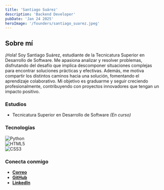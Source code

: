 ```yaml
---
title: 'Santiago Suárez'
description: 'Backend Developer'
pubDate: 'Jan 24 2025'
heroImage: '/founders/santiago_suarez.jpeg'
---
```

## Sobre mí

¡Hola! Soy Santiago Suárez, estudiante de la Tecnicatura Superior en Desarrollo de Software. Me apasiona analizar y resolver problemas, disfrutando del desafío que implica descomponer situaciones complejas para encontrar soluciones prácticas y efectivas. Además, me motiva compartir los distintos caminos hacia una solución, fomentando el aprendizaje colaborativo. Mi objetivo es graduarme y seguir creciendo profesionalmente, contribuyendo con proyectos innovadores que tengan un impacto positivo.

### Estudios

- Tecnicatura Superior en Desarrollo de Software *(En curso)*  

### Tecnologías

![Python](https://img.shields.io/badge/python-3670A0?style=for-the-badge&logo=python&logoColor=ffdd54)  
![HTML5](https://img.shields.io/badge/html5-%23E34F26.svg?style=for-the-badge&logo=html5&logoColor=white)  
![CSS3](https://img.shields.io/badge/css3-%231572B6.svg?style=for-the-badge&logo=css3&logoColor=white)  

### Conecta conmigo

- **[Correo](mailto:santiago.suarez9898@gmail.com)**  
- **[GitHub](https://github.com/SantiagoSuarez9)**  
- **[LinkedIn](https://www.linkedin.com/in/santiago-suarez-96a61a341/)**  
